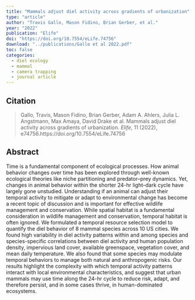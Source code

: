 ```yaml
---
title: "Mammals adjust diel activity across gradients of urbanization"
type: "article"
author: "Travis Gallo, Mason Fidino, Brian Gerber, et al."
year: "2022"
publication: "Elife"
doi: "https://doi.org/10.7554/eLife.74756"
download: "../publications/Gallo et al 2022.pdf"
toc: false
categories:
  - diel ecology
  - mammal
  - camera trapping
  - journal article
---
```


## Citation 

> Gallo, Travis, Mason Fidino, Brian Gerber, Adam A. Ahlers, Julia L. Angstmann, Max Amaya, David Drake et al. Mammals adjust diel activity across gradients of urbanization. *Elife*, 11 (2022), e74756.https://doi.org/10.7554/eLife.74756    

## Abstract

Time is a fundamental component of ecological processes. How animal behavior changes over time has been explored through well-known ecological theories like niche partitioning and predator–prey dynamics. Yet, changes in animal behavior within the shorter 24-hr light–dark cycle have largely gone unstudied. Understanding if an animal can adjust their temporal activity to mitigate or adapt to environmental change has become a recent topic of discussion and is important for effective wildlife management and conservation. While spatial habitat is a fundamental consideration in wildlife management and conservation, temporal habitat is often ignored. We formulated a temporal resource selection model to quantify the diel behavior of 8 mammal species across 10 US cities. We found high variability in diel activity patterns within and among species and species-specific correlations between diel activity and human population density, impervious land cover, available greenspace, vegetation cover, and mean daily temperature. We also found that some species may modulate temporal behaviors to manage both natural and anthropogenic risks. Our results highlight the complexity with which temporal activity patterns interact with local environmental characteristics, and suggest that urban mammals may use time along the 24-hr cycle to reduce risk, adapt, and therefore persist, and in some cases thrive, in human-dominated ecosystems.